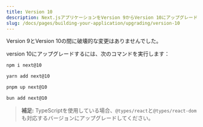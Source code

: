 ```yaml
---
title: Version 10
description: Next.jsアプリケーションをVersion 9からVersion 10にアップグレードする
slug: /docs/pages/building-your-application/upgrading/version-10
---
```


Version 9とVersion 10の間に破壊的な変更はありませんでした。

version 10にアップグレードするには、次のコマンドを実行します：

```bash filename="Terminal"
npm i next@10
```

```bash filename="Terminal"
yarn add next@10
```

```bash filename="Terminal"
pnpm up next@10
```

```bash filename="Terminal"
bun add next@10
```

> **補足:** TypeScriptを使用している場合、`@types/react`と`@types/react-dom`も対応するバージョンにアップグレードしてください。
